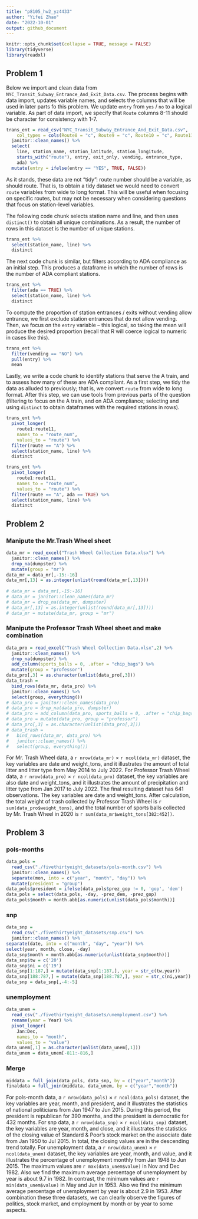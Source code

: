```yaml
---
title: "p8105_hw2_yz4433"
author: "Yifei Zhao"
date: "2022-10-01"
output: github_document
---
```


```r
knitr::opts_chunk$set(collapse = TRUE, message = FALSE)
library(tidyverse)
library(readxl)
```

## Problem 1
Below we import and clean data from `NYC_Transit_Subway_Entrance_And_Exit_Data.csv`. The process begins with data import, updates variable names, and selects the columns that will be used in later parts fo this problem. We update `entry` from `yes` / `no` to a logical variable. As part of data import, we specify that `Route` columns 8-11 should be character for consistency with 1-7.

```r
trans_ent = read_csv("NYC_Transit_Subway_Entrance_And_Exit_Data.csv",
    col_types = cols(Route8 = "c", Route9 = "c", Route10 = "c", Route11 = "c")) %>% 
  janitor::clean_names() %>% 
  select(
    line, station_name, station_latitude, station_longitude, 
    starts_with("route"), entry, exit_only, vending, entrance_type, 
    ada) %>% 
  mutate(entry = ifelse(entry == "YES", TRUE, FALSE))
```

As it stands, these data are not "tidy": route number should be a variable, as should route. That is, to obtain a tidy dataset we would need to convert `route` variables from wide to long format. This will be useful when focusing on specific routes, but may not be necessary when considering questions that focus on station-level variables. 

The following code chunk selects station name and line, and then uses `distinct()` to obtain all unique combinations. As a result, the number of rows in this dataset is the number of unique stations.

```r
trans_ent %>% 
  select(station_name, line) %>% 
  distinct
```

The next code chunk is similar, but filters according to ADA compliance as an initial step. This produces a dataframe in which the number of rows is the number of ADA compliant stations. 

```r
trans_ent %>% 
  filter(ada == TRUE) %>% 
  select(station_name, line) %>% 
  distinct
```

To compute the proportion of station entrances / exits without vending allow entrance, we first exclude station entrances that do not allow vending. Then, we focus on the `entry` variable -- this logical, so taking the mean will produce the desired proportion (recall that R will coerce logical to numeric in cases like this).

```r
trans_ent %>% 
  filter(vending == "NO") %>% 
  pull(entry) %>% 
  mean
```

Lastly, we write a code chunk to identify stations that serve the A train, and to assess how many of these are ADA compliant. As a first step, we tidy the data as alluded to previously; that is, we convert `route` from wide to long format. After this step, we can use tools from previous parts of the question (filtering to focus on the A train, and on ADA compliance; selecting and using `distinct` to obtain dataframes with the required stations in rows).

```r
trans_ent %>% 
  pivot_longer(
    route1:route11,
    names_to = "route_num",
    values_to = "route") %>% 
  filter(route == "A") %>% 
  select(station_name, line) %>% 
  distinct

trans_ent %>% 
  pivot_longer(
    route1:route11,
    names_to = "route_num",
    values_to = "route") %>% 
  filter(route == "A", ada == TRUE) %>% 
  select(station_name, line) %>% 
  distinct
```

## Problem 2
### Manipute the Mr.Trash Wheel sheet
```r
data_mr = read_excel("Trash Wheel Collection Data.xlsx") %>% 
  janitor::clean_names() %>% 
  drop_na(dumpster) %>% 
  mutate(group = "mr")
data_mr = data_mr[,-15:-16]
data_mr[,13] = as.integer(unlist(round(data_mr[,13])))
  
# data_mr = data_mr[,-15:-16]
# data_mr = janitor::clean_names(data_mr)
# data_mr = drop_na(data_mr, dumpster)
# data_mr[,13] = as.integer(unlist(round(data_mr[,13])))
# data_mr = mutate(data_mr, group = "mr")
```

### Manipute the Professor Trash Wheel sheet and make combination
```r
data_pro = read_excel("Trash Wheel Collection Data.xlsx",2) %>% 
  janitor::clean_names() %>% 
  drop_na(dumpster) %>% 
  add_column(sports_balls = 0, .after = "chip_bags") %>% 
  mutate(group = "professor")
data_pro[,3] = as.character(unlist(data_pro[,3]))
data_trash =
  bind_rows(data_mr, data_pro) %>%
  janitor::clean_names() %>%
  select(group, everything())
# data_pro = janitor::clean_names(data_pro)
# data_pro = drop_na(data_pro, dumpster)
# data_pro = add_column(data_pro, sports_balls = 0, .after = "chip_bags")
# data_pro = mutate(data_pro, group = "professor")
# data_pro[,3] = as.character(unlist(data_pro[,3]))
# data_trash =
#   bind_rows(data_mr, data_pro) %>%
#   janitor::clean_names() %>%
#   select(group, everything())
```
For Mr. Trash Wheel data, a `r nrow(data_mr)` $\times$ `r ncol(data_mr)` dataset, the key variables are date and weight_tons, and it illustrates the amount of total litter and litter type from May 2014 to July 2022. For Professor Trash Wheel data, a `r nrow(data_pro)` $\times$ `r ncol(data_pro)` dataset, the key variables are also date and weight_tons, and it illustrates the amount of  precipitation and litter type from Jan 2017 to July 2022. The final resulting dataset has 641 observations. The key variables are date and weight_tons. After calculation, the total weight of trash collected by Professor Trash Wheel is `r sum(data_pro$weight_tons)`, and the total number of sports balls collected by Mr. Trash Wheel in 2020 is `r sum(data_mr$weight_tons[382:452])`.

## Problem 3
### pols-months
```r
data_pols = 
  read_csv("./fivethirtyeight_datasets/pols-month.csv") %>%
  janitor::clean_names() %>% 
  separate(mon, into = c("year", "month", "day")) %>%
  mutate(president = "group")
data_pols$president = ifelse(data_pols$prez_gop != 0, 'gop', 'dem') 
data_pols = select(data_pols, -day, -prez_dem, -prez_gop)
data_pols$month = month.abb[as.numeric(unlist(data_pols$month))]
```

### snp
```r
data_snp = 
  read_csv("./fivethirtyeight_datasets/snp.csv") %>% 
  janitor::clean_names() %>% 
separate(date, into = c("month", "day", "year")) %>%
select(year, month, close, -day)
data_snp$month = month.abb[as.numeric(unlist(data_snp$month))]
data_snp$tw = c('20')
data_snp$ni = c('19')
data_snp[1:187,] = mutate(data_snp[1:187,], year = str_c(tw,year))
data_snp[188:787,] = mutate(data_snp[188:787,], year = str_c(ni,year))
data_snp = data_snp[,-4:-5]
```

### unemployment
```r
data_unem = 
  read_csv("./fivethirtyeight_datasets/unemployment.csv") %>%
  rename(year = Year) %>% 
  pivot_longer(
    Jan:Dec,
    names_to = "month", 
    values_to = "value")
data_unem[,1] = as.character(unlist(data_unem[,1]))
data_unem = data_unem[-811:-816,]
```

### Merge
```r
middata = full_join(data_pols, data_snp, by = c("year","month"))
finaldata = full_join(middata, data_unem, by = c("year","month"))
```
For pols-month data, a `r nrow(data_pols)` $\times$ `r ncol(data_pols)` dataset, the key variables are year, month, and president, and it illustrates the statistics of national politicians from Jan 1947 to Jun 2015. During this period, the president is republican for 390 months, and the president is democratic for 432 months. For snp data, a `r nrow(data_snp)` $\times$ `r ncol(data_snp)` dataset, the key variables are year, month, and close, and it illustrates the statistics of the closing value of Standard & Poor’s stock market on the associate date from Jan 1950 to Jul 2015. In total, the closing values are in the descending trend  totally. For unemployment data, a `r nrow(data_unem)` $\times$ `r ncol(data_unem)` dataset, the key variables are year, month, and value, and it illustrates the percentage of unemployment monthly from Jan 1948 to Jun 2015. The maximum values are `r max(data_unem$value)` in Nov and Dec 1982. Also we find the maximum average percentage of unemployment by year is about 9.7 in 1982. In contrast, the minimum values are `r min(data_unem$value)` in May and Jun in 1953. Also we find the minimum average percentage of unemployment by year is about 2.9 in 1953. After combination these three datasets, we can clearly observe the figures of politics, stock market, and employment by month or by year to some aspects.